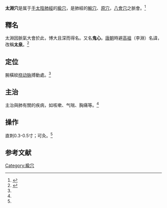 {{medical}}
{{Infobox acupoint
|name = 太淵穴
|image = 
|imagesize = 
|caption =
|simplified = 太渊
|traditional = 太淵
|code = LU9
|pinyin = Tàiyuān
|meridian = 手太陰肺經
|location = 腕橫紋[[桡动脉|桡动脉]]搏動處
|treat = 咳嗽、气喘、胸痛
|processing = 直刺0.3-0.5寸；可灸
|footnotes = 
}}
'''太淵穴'''是属于[[手太陰肺經|手太陰肺經]]的[[腧穴|腧穴]]，是肺經的[[輸穴|輸穴]]、[[原穴|原穴]]，[[八會穴|八會穴]]之脈會。<ref name="针灸学">{{Cite book |title=针灸学 |url=https://archive.org/details/zhenjiuxue0000unse |author=孙国杰 主编 |publisher=[[上海科学技术出版社|上海科学技术出版社]] |year=1997 |pages=[https://archive.org/details/zhenjiuxue0000unse/page/41 41] |isbn=7-5323-4102-X}}</ref>

== 釋名 ==
太淵因脈氣大會於此，博大且深而得名。又名'''鬼心'''。[[唐朝|唐朝]]時避[[唐高祖|高祖]]（李淵）名諱，改稱'''太泉'''。<ref name="常用腧穴临床发挥">{{Cite book |title=常用腧穴临床发挥 |author=李世珍 |publisher=[[人民卫生出版社|人民卫生出版社]] |year=1985 |pages=52 |isbn=7-117-01135-1}}</ref>

==定位==
腕橫紋[[桡动脉|桡动脉]]搏動處。<ref name="针灸学"/>

==主治==
主治與肺有關的疾病，如咳嗽、气喘、胸痛等。<ref name="针灸学"/>

==操作==
直刺0.3-0.5寸；可灸。<ref name="针灸学"/>

==参考文献==
{{reflist}}

{{手太陰肺經}}
{{五输穴}}
{{DEFAULTSORT:T}}
[[Category:腧穴|Category:腧穴]]